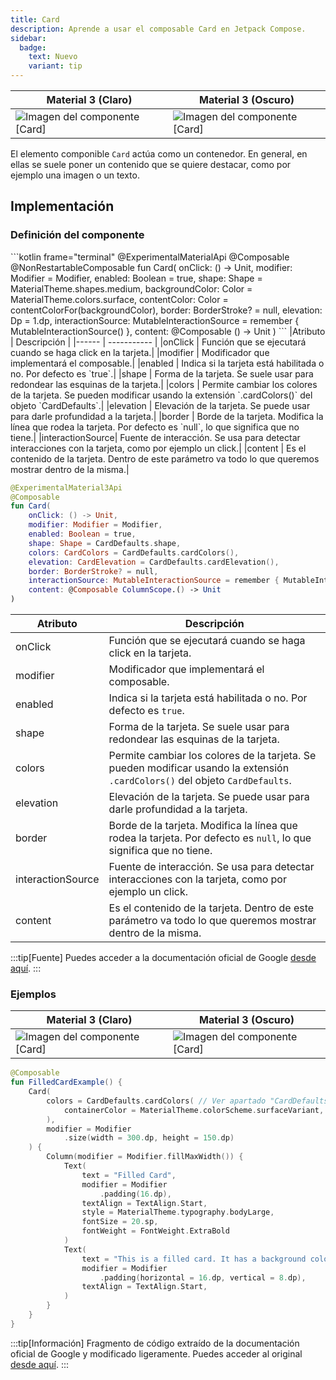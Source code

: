 ```yaml
---
title: Card
description: Aprende a usar el composable Card en Jetpack Compose.
sidebar:
  badge:
    text: Nuevo
    variant: tip
---
```



| Material 3 (Claro)                                            | Material 3 (Oscuro)                                          |
| ------------------------------------------------------------- | ------------------------------------------------------------ |
| ![Imagen del componente [Card]](@assets/card/white_card.webp) | ![Imagen del componente [Card]](@assets/card/dark_card.webp) |

El elemento componible `Card` actúa como un contenedor. En general, en ellas se suele poner un contenido que se quiere destacar, como por ejemplo una imagen o un texto.

## Implementación

### Definición del componente

<Tabs>
<TabItem label="Material">
```kotlin frame="terminal"
@ExperimentalMaterialApi
@Composable
@NonRestartableComposable
fun Card(
    onClick: () -> Unit,
    modifier: Modifier = Modifier,
    enabled: Boolean = true,
    shape: Shape = MaterialTheme.shapes.medium,
    backgroundColor: Color = MaterialTheme.colors.surface,
    contentColor: Color = contentColorFor(backgroundColor),
    border: BorderStroke? = null,
    elevation: Dp = 1.dp,
    interactionSource: MutableInteractionSource = remember { MutableInteractionSource() },
    content: @Composable () -> Unit
)
```
|Atributo | Descripción |
|------ | ----------- |
|onClick | Función que se ejecutará cuando se haga click en la tarjeta.|
|modifier | Modificador que implementará el composable.|
|enabled | Indica si la tarjeta está habilitada o no. Por defecto es `true`.|
|shape | Forma de la tarjeta. Se suele usar para redondear las esquinas de la tarjeta.|
|colors | Permite cambiar los colores de la tarjeta. Se pueden modificar usando la extensión `.cardColors()` del objeto `CardDefaults`.|
|elevation | Elevación de la tarjeta. Se puede usar para darle profundidad a la tarjeta.|
|border | Borde de la tarjeta. Modifica la línea que rodea la tarjeta. Por defecto es `null`, lo que significa que no tiene.|
|interactionSource| Fuente de interacción. Se usa para detectar interacciones con la tarjeta, como por ejemplo un click.|
|content | Es el contenido de la tarjeta. Dentro de este parámetro va todo lo que queremos mostrar dentro de la misma.|
</TabItem>
<TabItem label="Material 3">

```kotlin frame="terminal"
@ExperimentalMaterial3Api
@Composable
fun Card(
    onClick: () -> Unit,
    modifier: Modifier = Modifier,
    enabled: Boolean = true,
    shape: Shape = CardDefaults.shape,
    colors: CardColors = CardDefaults.cardColors(),
    elevation: CardElevation = CardDefaults.cardElevation(),
    border: BorderStroke? = null,
    interactionSource: MutableInteractionSource = remember { MutableInteractionSource() },
    content: @Composable ColumnScope.() -> Unit
)
```

| Atributo          | Descripción                                                                                                                   |
| ----------------- | ----------------------------------------------------------------------------------------------------------------------------- |
| onClick           | Función que se ejecutará cuando se haga click en la tarjeta.                                                                  |
| modifier          | Modificador que implementará el composable.                                                                                   |
| enabled           | Indica si la tarjeta está habilitada o no. Por defecto es `true`.                                                             |
| shape             | Forma de la tarjeta. Se suele usar para redondear las esquinas de la tarjeta.                                                 |
| colors            | Permite cambiar los colores de la tarjeta. Se pueden modificar usando la extensión `.cardColors()` del objeto `CardDefaults`. |
| elevation         | Elevación de la tarjeta. Se puede usar para darle profundidad a la tarjeta.                                                   |
| border            | Borde de la tarjeta. Modifica la línea que rodea la tarjeta. Por defecto es `null`, lo que significa que no tiene.            |
| interactionSource | Fuente de interacción. Se usa para detectar interacciones con la tarjeta, como por ejemplo un click.                          |
| content           | Es el contenido de la tarjeta. Dentro de este parámetro va todo lo que queremos mostrar dentro de la misma.                   |

</TabItem>
</Tabs>

[comment]: <> (No modifiques el tip)

:::tip[Fuente]
Puedes acceder a la documentación oficial de Google
[desde aquí](https://developer.android.com/jetpack/compose/components/card).
:::

### Ejemplos

| Material 3 (Claro)                                            | Material 3 (Oscuro)                                          |
| ------------------------------------------------------------- | ------------------------------------------------------------ |
| ![Imagen del componente [Card]](@assets/card/white_card.webp) | ![Imagen del componente [Card]](@assets/card/dark_card.webp) |
<Tabs>
<TabItem label="Material 3">

```kotlin frame="terminal"
@Composable
fun FilledCardExample() {
    Card(
        colors = CardDefaults.cardColors( // Ver apartado "CardDefaults"
            containerColor = MaterialTheme.colorScheme.surfaceVariant,
        ),
        modifier = Modifier
            .size(width = 300.dp, height = 150.dp)
    ) {
        Column(modifier = Modifier.fillMaxWidth()) {
            Text(
                text = "Filled Card",
                modifier = Modifier
                    .padding(16.dp),
                textAlign = TextAlign.Start,
                style = MaterialTheme.typography.bodyLarge,
                fontSize = 20.sp,
                fontWeight = FontWeight.ExtraBold
            )
            Text(
                text = "This is a filled card. It has a background color.",
                modifier = Modifier
                    .padding(horizontal = 16.dp, vertical = 8.dp),
                textAlign = TextAlign.Start,
            )
        }
    }
}
```

:::tip[Información]
Fragmento de código extraído de la documentación oficial de Google y modificado ligeramente. Puedes acceder al original [desde aquí](https://developer.android.com/jetpack/compose/components/card#filled).
:::

</TabItem>
</Tabs>
